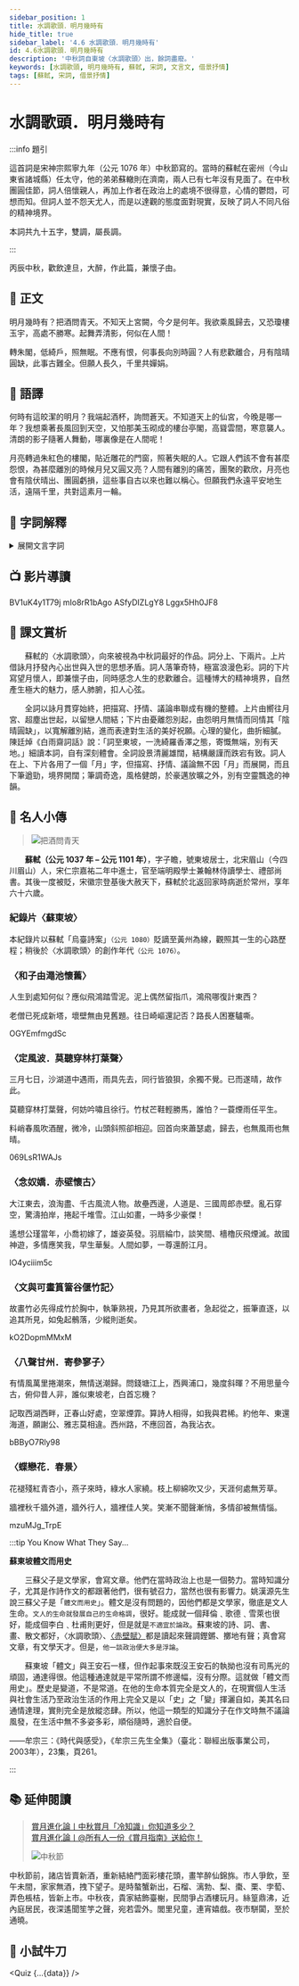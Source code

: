 ```yaml
---
sidebar_position: 1
title: 水調歌頭．明月幾時有
hide_title: true
sidebar_label: '4.6 水調歌頭．明月幾時有'
id: 4.6水調歌頭．明月幾時有
description: '中秋詞自東坡〈水調歌頭〉出，餘詞盡廢。'
keywords: [水調歌頭, 明月幾時有, 蘇軾, 宋詞, 文言文, 借景抒情]
tags: [蘇軾, 宋詞, 借景抒情]
---
```


# <span className="KeepAll" data-annotation="詞牌">水調歌頭</span>．<span className="KeepAll">明月幾時有</span>

<Author name="蘇軾" />

:::info 題引

<p className="pre-text">這首詞是宋神宗熙寧九年（公元 1076 年）中秋節寫的。當時的蘇軾在密州（今山東省諸城縣）任太守，他的弟弟蘇轍則在濟南，兩人已有七年沒有見面了。在中秋團圓佳節，詞人倍懷親人，再加上作者在政治上的處境不很得意，心情的鬱悶，可想而知。但詞人並不怨天尤人，而是以達觀的態度面對現實，反映了詞人不同凡俗的精神境界。</p>

<p className="pre-text">本詞共九十五字，雙調，屬長調。</p>

:::

<p className="pre-text">丙辰中秋，歡飲<Annotate title="直到天亮。">達旦</Annotate>，大醉，作此篇，兼<Annotate title="想念">懷</Annotate><Annotate title="蘇軾弟蘇轍的字。時在齊州（今山東濟南市）做官。">子由</Annotate>。</p>

## 📖 正文

<p className="main-text">明月幾時有？<Annotate title="舉酒，舉起酒杯。">把酒</Annotate>問青天。不知<Annotate title="指月宮。闕：皇宮門前兩旁的望樓。">天上宮闕</Annotate>，今夕是何年。我欲<Annotate title="駕風回到天上去。">乘風歸去</Annotate>，又恐<Annotate title="用瓊玉築造的樓宇，此指月中宮殿。">瓊樓玉宇</Annotate>，高處<Annotate title="寒冷使人忍受不住。勝：粵 [星]，[sing1]。">不勝寒</Annotate>。起舞弄<Annotate title="月光下的人影。">清影</Annotate>，何似在人間！</p>

<p className="main-text"><Annotate title="指月光轉移，照到紅色的樓閣上。">轉朱閣</Annotate>，<Annotate title="指月光低低地射進裝飾精美的窗戶。">低綺戶</Annotate>，照無眠。不應有恨，何事長向別時圓？人有悲歡離合，月有<Annotate title="指滿月和缺月。">陰晴圓缺</Annotate>，此事古難全。但願人長久，<Annotate title="隔着千里之遙，共同欣賞美好的月光。嬋娟：本指嫦娥，月宮的仙女。這裏借指美好的月光。">千里共嬋娟</Annotate>。</p>

## 📝 語譯

<div className="translation-text">

何時有這皎潔的明月？我端起酒杯，詢問蒼天。不知道天上的仙宮，今晚是哪一年？我想乘著長風回到天空，又怕那美玉砌成的樓台亭閣，高聳雲間，寒意襲人。清朗的影子隨著人舞動，哪裏像是在人間呢！

月亮轉過朱紅色的樓閣，貼近雕花的門窗，照著失眠的人。它跟人們該不會有甚麼怨恨，為甚麼離別的時候月兒又圓又亮？人間有離別的痛苦，團聚的歡欣，月亮也會有陰伏晴出、團圓虧損，這些事自古以來也難以稱心。但願我們永遠平安地生活，遠隔千里，共對這素月一輪。

</div>

## 💬 字詞解釋

<details>
<summary>展開文言字詞</summary>

1. 水調歌頭：詞牌名，九十五字，屬長調。詞牌又名〈元會曲〉、〈臺城遊〉、〈江南好〉等。相傳隋煬帝開汴河時曾製〈水調〉，唐人演為大曲。大曲有散序、中序、入破三部分。「歌頭」當為中序的第一章。

2. 達旦：直到天亮。

3. 懷：想念。

4. 子由：蘇軾弟蘇轍的字。時在齊州（今山東濟南市）做官。

5. 把酒：舉酒，舉起酒杯。李白〈把酒問月〉：「青天有月來幾時？我今停杯一問之。」
   
6. 天上宮闕：指月宮。闕：皇宮門前兩旁的望樓。
   
7. 今夕是何年：語出托名牛僧儒的傳奇〈周秦行紀〉，其中有詩云：「香風引到大羅天，月地雲階拜洞仙。共道人間惆悵事，不知今夕是何年。」
   
8. 乘風歸去：駕風回到天上去。乘風：語出《列子．黃帝》：「列子乘風而歸，……隨風東西，……竟不知風乘我耶，我乘風耶？」歸去：古人認為有才能之士都是天上星宿下凡，上天，即歸家。
   
9. 瓊樓玉宇：用瓊玉築造的樓宇，此指月中宮殿。王嘉《大業拾遺記》：「瞿乾祐於江岸玩月。或謂：『此中何有？』瞿笑曰：『可隨我觀之。』俄見月規半天，瓊樓玉宇燦然。」
   
10. 不勝寒：寒冷使人忍受不住。勝：<span className="py-circle">粵</span> [星]，[sing1]。
    
11. 清影：月光下的人影。李白〈月下獨酌〉：「我歌月徘徊，我舞影零亂。」
    
12. 轉朱閣：指月光轉移，照到紅色的樓閣上。
    
13. 低綺戶：指月光低低地射進裝飾精美的窗戶。
    
14. 陰晴圓缺：指滿月和缺月。
    
15. 千里共嬋娟：隔着千里之遙，共同欣賞美好的月光。嬋娟：本指嫦娥，月宮的仙女。這裏借指美好的月光。謝莊〈月賦〉：「美人邁兮音塵絕，隔千里兮共明月。」許渾〈懷江南同志〉：「唯應洞庭月，萬里共嬋娟。」

</details>

## 📺 影片導讀

<Tabs>
  <TabItem value="動畫" default>
    <Bilibili>BV1uK4y1T79j</Bilibili>
  </TabItem>
  <TabItem value="作品講解">
    <Youtube>mIo8rR1bAgo</Youtube>
  </TabItem>
  <TabItem value="鄧麗君〈但願人長久〉">
    <Youtube>ASfyDIZLgY8</Youtube>
  </TabItem>
  <TabItem value="招祥麒博士粵語朗誦">
    <Youtube>Lggx5Hh0JF8</Youtube>
  </TabItem>
</Tabs>

## 🌈 課文賞析

　　蘇軾的〈水調歌頭〉，向來被視為中秋詞最好的作品。詞分上、下兩片。上片借詠月抒發內心出世與入世的思想矛盾。詞人落筆奇特，極富浪漫色彩。詞的下片寫望月懷人，即兼懷子由，同時感念人生的悲歡離合。這種博大的精神境界，自然產生極大的魅力，感人肺腑，扣人心弦。

　　全詞以詠月貫穿始終，把描寫、抒情、議論串聯成有機的整體。上片由嚮往月宮、超塵出世起，以留戀人間結；下片由憂離怨別起，由怨明月無情而同情其「陰晴圓缺」，以寬解離別結，進而表達對生活的美好祝願。心理的變化，曲折細膩。陳廷焯《白雨齋詞話》說：「詞至東坡，一洗綺羅香澤之態，寄慨無端，別有天地。」細讀本詞，自有深刻體會。全詞設景清麗雄闊，結構嚴謹而跌宕有致。詞人在上、下片各用了一個「月」字，但描寫、抒情、議論無不因「月」而展開，而且下筆遒勁，境界開闊；筆調奇逸，風格健朗，於豪邁放曠之外，別有空靈飄逸的神韻。

## 🦹 名人小傳

> ![把酒問青天](/img/S3/4.6水調歌頭．明月幾時有/cartoon1.jpg)

　　**蘇軾（公元 1037 年 – 公元 1101 年）**，字子瞻，號東坡居士，北宋眉山（今四川眉山）人，宋仁宗嘉祐二年中進士，官至端明殿學士兼翰林侍讀學士、禮部尚書。其後一度被貶，宋徽宗登基後大赦天下，蘇軾於北返回家時病逝於常州，享年六十六歲。

### 紀錄片〈蘇東坡〉

<Recommend level="5" />

本紀錄片以蘇軾「烏臺詩案」`（公元 1080）`貶謫至黃州為線，觀照其一生的心路歷程；稍後於〈水調歌頭〉的創作年代`（公元 1076）`。

<Tabs>
  <TabItem value="1. 雪泥鴻爪">
    <h3>〈和子由澠池懷舊〉</h3>
    <p className="poetry">人生到處知何似？應似飛鴻踏雪泥。泥上偶然留指爪，鴻飛哪復計東西？</p>
    <p className="poetry">老僧已死成新塔，壞壁無由見舊題。往日崎嶇還記否？路長人困蹇驢嘶。</p>
<Youtube>OGYEmfmgdSc</Youtube>
  </TabItem>
  <TabItem value="2. 一蓑煙雨">
    <h3>〈定風波．莫聽穿林打葉聲〉</h3>
    <p className="pre-text">三月七日，沙湖道中遇雨，雨具先去，同行皆狼狽，余獨不覺。已而遂晴，故作此。</p>
    <p className="poetry">莫聽穿林打葉聲，何妨吟嘯且徐行。竹杖芒鞋輕勝馬，誰怕？一蓑煙雨任平生。</p>
    <p className="poetry">料峭春風吹酒醒，微冷，山頭斜照卻相迎。回首向來蕭瑟處，歸去，也無風雨也無晴。</p>
    <Youtube>069LsR1WAJs</Youtube>
  </TabItem>
  <TabItem value="3. 大江東去">
    <h3>〈念奴嬌．赤壁懷古〉</h3>
    <p className="poetry">大江東去，浪淘盡、千古風流人物。故壘西邊，人道是、三國周郎赤壁。亂石穿空，驚濤拍岸，捲起千堆雪。江山如畫，一時多少豪傑！</p>
    <p className="poetry">遙想公瑾當年，小喬初嫁了，雄姿英發。羽扇綸巾，談笑間、檣櫓灰飛煙滅。故國神遊，多情應笑我，早生華髮。人間如夢，一尊還酹江月。</p>
    <Youtube>lO4yciiim5c</Youtube>
  </TabItem>
  <TabItem value="4. 成竹在胸">
    <h3>〈文與可畫篔簹谷偃竹記〉</h3>
    <p className="poetry">故畫竹必先得成竹於胸中，執筆熟視，乃見其所欲畫者，急起從之，振筆直逐，以追其所見，如兔起鶻落，少縱則逝矣。</p>
    <Youtube>kO2DopmMMxM</Youtube>
  </TabItem>
  <TabItem value="5. 千古遺愛">
    <h3>〈八聲甘州．寄參寥子〉</h3>
    <p className="poetry">有情風萬里捲潮來，無情送潮歸。問錢塘江上，西興浦口，幾度斜暉？不用思量今古，俯仰昔人非，誰似東坡老，白首忘機？</p>
    <p className="poetry">記取西湖西畔，正春山好處，空翠煙霏。算詩人相得，如我與君稀。約他年、東還海道，願謝公、雅志莫相違。西州路，不應回首，為我沾衣。</p>
    <Youtube>bBByO7Rly98</Youtube>
  </TabItem>
  <TabItem value="6. 南渡北歸">
    <h3>〈蝶戀花．春景〉</h3>
    <p className="poetry">花褪殘紅青杏小，燕子來時，綠水人家繞。枝上柳綿吹又少，天涯何處無芳草。</p>
    <p className="poetry">牆裡秋千牆外道，牆外行人，牆裡佳人笑。笑漸不聞聲漸悄，多情卻被無情惱。</p>
    <Youtube>mzuMJg_TrpE</Youtube>
  </TabItem>
</Tabs>

:::tip You Know What They Say...

**蘇東坡體文而用史**

　　三蘇父子是文學家，會寫文章。他們在當時政治上也是一個勢力。當時知識分子，尤其是作詩作文的都跟著他們，很有號召力，當然也很有影響力。姚漢源先生說三蘇父子是「`體文而用史`」。體文是沒有問題的，因他們都是文學家，徹底是文人生命。`文人的生命就發展自己的生命格調`，很好。能成就一個拜倫﹑歌德﹑雪萊也很好，能成個李白﹑杜甫則更好，但是就是`不適宜於論政`。蘇東坡的詩、詞、書、畫、散文都好，〈水調歌頭〉、[〈赤壁賦〉](http://rthk9.rthk.hk/chiculture/chilit/dy05_1201.htm)都是讀起來聲調鏗鏘、擲地有聲；真會寫文章，有文學天才。但是，`他一談政治便大多是浮論`。

　　蘇東坡「體文」與王安石一樣，但作起事來既沒王安石的執拗也沒有司馬光的頑固，通達得很。他這種通達就是平常所謂不修邊幅，沒有分際。這就做「體文而用史」。歷史是變道，不是常道。在他的生命本質完全是文人的，在現實個人生活與社會生活乃至政治生活的作用上完全又是以「史」之「變」揮灑自如，美其名曰通情達理，實則完全是放縱恣肆。所以，他這一類型的知識分子在作文時無不議論風發，在生活中無不多姿多彩，順俗隨時，適於自便。

<span className="source-text">——牟宗三：《時代與感受》，《牟宗三先生全集》（臺北：聯經出版事業公司，2003年），23集，頁261。</span>

:::

## 📚 延伸閱讀

> [賞月進化論丨中秋賞月「冷知識」你知道多少？](https://news.cctv.com/2021/09/21/ARTIHrh6MjeDIDTtHiSnDxHQ210921.shtml)  
> [賞月進化論丨@所有人一份《賞月指南》送給你！](http://m.news.cctv.com/2021/09/20/ARTIV8riDqIk6LxF2SoemErw210920.shtml)
>
> ![中秋節](/img/S3/4.6水調歌頭．明月幾時有/cartoon2.jpg)

<Author name="孟元老" source="《東京夢華錄．卷八》" dynasty="宋" />

<p className="translation-text">中秋節前，諸店皆賣新酒，重新結絡門面彩樓花頭，畫竿醉仙錦旆。市人爭飲，至午未間，家家無酒，拽下望子。是時螯蟹新出，石榴、漓勃、梨、棗、栗、孛萄、弄色棖桔，皆新上市。中秋夜，貴家結飾臺榭，民間爭占酒樓玩月。絲篁鼎沸，近內庭居民，夜深遙聞笙竽之聲，宛若雲外。閭里兒童，連宵嬉戲。夜市駢闐，至於通曉。</p>

## 🚀 小試牛刀


<Quiz {...{data}} />